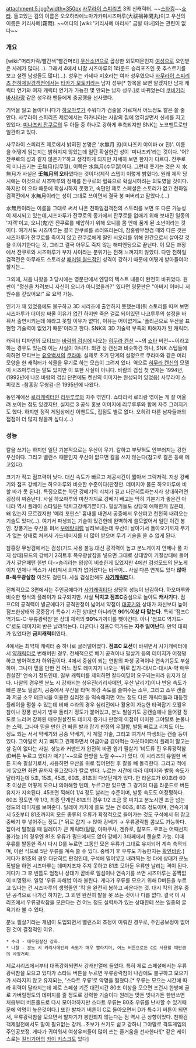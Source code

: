 attachment:5.jpg?width=350px
[[사무라이 스피리츠]] 3의 신캐릭터. ~~[[스타킹]]~~[[쇼타]].
들고있는 검의 이름은 오오하라에노마가카미시즈마루(大祓禍神閑丸)이고 우산의 이름은 키리사메(霧雨). ~~어디의 [wiki:"키리사메 마리사" 금발 마녀]와는 관련이 없다~~

=== 개요 ===

[wiki:"머리카락/빨간색"빨간머리] [[우산]][[소년]]으로 곱상한 외모때문인지 [[여성]]으로 오인받은 사례가 많다(…). 그래서 4에서 나찰 시즈마루의 1라운드 승리포즈인 옷 추스르기를 보고 설렌 남성들도 많다(…). 성우는 카네다 미호라는 여자 성우였으나 [[사무라이 스피리츠 천하제일검객전]]에서는 [[타카기 모토키]]라는 남자 성우[* 항목을 보면 알겠지만 남자 캐릭터 연기와 여자 캐릭터 연기가 가능한 몇 안되는 남자 성우.]로 바뀌었는데 [[쿠비기리 바사라]]랑 같은 성우라 팬들에게 충공깽을 선사했다.

기억을 잃고 돌아다니다가 [[하오마루]]가 주워다가 검술을 가르쳐서 어느정도 칼은 쓸 줄 안다. 사무라이 스피리츠 제로에서는 하카나라는 사람의 집에 얹혀살면서 신세를 지고 있었다. [[미나즈키 잔쿠로]]의 두 아들 중 하나로 강하게 추측되지만 SNK는 노코멘트로만 일관하고 있다.

사무라이 스피리츠 제로에서 밝혀진 본명은 '水無月 刃(미나즈키 야이바 or 진)'. 이름을 어떻게 읽는지는 밝혀지지 않았는데 일단 확실한건 성이 '미나즈키'라는 것이다. '어? 잔쿠로의 성과 같지 않은가?'하고 생각하게 되지만 자세히 보면 한자가 다르다. 잔쿠로의 미나즈키는 壬無月(임무월), 이쪽은 水無月(수무월)이다.
그런데 웃기는 것은 저 水無月가 사실은 '''壬無月의 오타'''였다는 것이다(제작 스탭이 이렇게 밝혔다). 원래 제작 당시에는 이것으로 시즈마루의 정체를 잔쿠로의 혈육으로 확실시하려는 의도였을 것이다. 하지만 이 오타 때문에 확실시하지 못했고, 속편인 제로 스페셜은 스토리가 없고 천하일검객전에서 水無月이라는 성이 그대로 쓰이면서 결국 붕 떠버리고 말았다.(…)

水無月이라는 이름을 그대로 써서 나온 천하일검객전의 스토리를 보면 또 다른 가능성이 제시되고 있는데,시즈마루가 잔쿠로의 종가에서 잔쿠로를 없애기 위해 보내진 일종의 '자객'이고, 오니(鬼)인 잔쿠로를 제압하기 위해 오니를 몸 안에 품게 된 소년이라는 것이다. 여기서도 시즈마루는 결국 잔쿠로를 쓰러뜨리는데, 참홍랑무쌍검 때와 다른 것은 시즈마루가 잔쿠로를 죽이지 않고 잔쿠로에게 딸인 시오리를 위해 인간으로서 살아갈 것을 이야기한다는 것, 그리고 결국 아무도 죽지 않는 해피엔딩으로 끝난다. 이 모든 과정에서 잔쿠로와 시즈마루가 부자 사이라는 분위기는 전혀 느껴지지 않았다. 다만 천하일검객전은 아무래도 스토리상 [[패러렐 월드]]적인 성격이 강하기 때문에 어떻게 받아들여야 할지는...

그외에, 처음 나왔을 3 당시에는 영문판에서 엔딩의 텍스트 내용이 완전히 바뀌었다. 원판이 "정신을 차려보니 자신이 오니가 아니었을까?" 였다면 영문판은 "아버지 어머니 저 원수를 갚았어요!" 로 요약 가능.

인기가 꽤 있었음에도 불구하고 3D 시리즈에 출연하지 못했는데(뭐 스토리를 따져 보면 시즈마루가 더이상 싸울 이유가 없긴 하지만 죽은 걸로 되어있던 나코루루의 설정을 바꿔서 출연시키는데 얘라고 못할 이유가 없다), 이유는 어이없게도 '폴리곤으로 우산을 표현할 기술력이 없었기 때문'이라고 한다. SNK의 3D 기술력 부족의 피해자가 된 캐릭터.

캐릭터 디자인의 모티브는 [[바람의 검심]]에 나오는 [[히무라 켄신]] ~~의 [[쇼타]] 버전~~이라고 하는 경우도 있는데 이는 사실이 아니다. 외관 상 켄신과 비슷하긴 하나, SNK 스텝들에 의하면 모티브는 [[유유백서]]의 [[쿠라마]]. 실제로 초기 단계의 설정으로 쿠라마와 같은 머리모양을 한 캐릭터가 식물을 무기로 하는 모습이 그려져 있다. 역으로 [[히무라 켄신]]의 모델이 시즈마루라는 말도 있지만 이 또한 사실이 아니다. 바람의 검심 첫 연재는 1994년,(1992년에 나온 바람의 검심 단편에도 켄신의 이미지는 완성되어 있었음) 사무라이 스피릿츠 -참홍랑 무쌍검-은 1995년에 나왔다.

동인계에선 [[로리]]캐릭터인 [[리무루루]]와 자주 엮인다. 쇼타라서 로리랑 엮이는 게 잘 어울려 보이는 점도 있겠지만, 실제로 3 공식 홍보 이미지에 리무루루와 함께 자주 그려지기도 했다. 하지만 정작 게임상에선 이벤트도, 접점도 별로 없다. 오히려 다른 남자들과의 접점이 더 많지 않을까 싶다.(...)

=== 성능 ===

칼을 쓰기는 하지만 일단 기본적으로는 우산이 무기. 칼하고 부딪혀도 안부러지는 강한 우산이다. 그리고 밸런스 때문인지 우산이 없으면 칼을 쓰지 않는다(참고로 칼은 등에 메고있다).

크기가 작고 점프력이 낮다. 대신 속도가 빠르고 체공시간이 짧아서 그럭저럭. 지상 강베기와 점프 강베기는 하오마루와 비슷한 수준이다(판정만. 데미지야 물론 하오마루에 비할 바가 못 된다). 특징으로는 하단 강베기의 리치가 길고 다단히트하는지라 상대하려면 굉장히 짜증난다. 사실 하오마루와 마찬가지로 강베기 빼고는 딱히 기본기가 좋은건 아니라 역시 플레이 스타일은 닥치고강베기뿐이다. 필살기들도 상당히 애매한게 많은데, 왜 있는지 모르겠지만 '메리 포핀스' 흉내를 내면서 공중에서 우산펴고 천천히 내려오는 기술도 있다(...). 여기서 파생되는 기술이 있긴한데 완벽하게 쓸모없어서 일단 이건 봉인. 장풍기는 우산을 펴서 [[부메랑]]처럼 날려보내는데 우산이 날아가서 돌아오기까지 무기가 없는 상태로 쳐져서 가드데미지를 더 많이 받으며 무기 기술을 쓸 수 없게 된다.

참홍랑 무쌍검에서는 검성(가드 사용 불능.대신 공격력이 높고 분노게이지 언제나 풀 차지 상태)모드의 강베기 2히트후 폭우광살참을 넣으면 그대로 상대방이 기절상태에 들어가서 같은패턴 한번 더->승리라는 얍삽이 비슷한게 있었지만 4에선 검성모드의 분노게이지 언제나 맥스가 사라져서 의미가 없어졌다는 비극이... 사실 다른 연계도 있다 '''않아B-폭우광살참''' 이것도 걸린다. 사실 검성안해도 '''[[사기캐릭터]]'''다.

전체적으로 3편에서는 주인공에다가 [[사기캐릭터]]다 상당히 성능이 난감하다. 하오마루와 비슷한 형식의 플레이가 요구되지만. 사실 '''닥치고 점프C'''중심으로 놀아도 '''캐사기'''다. 점프C의 공격력이 발군에다가 공격판정이 넓어서 약점이 [[대공기]]와 상대가 자신보다 높이 점프한상태와 공중잡기 특수기 가진 상대만 아니라면 '''90%이상 다 맞는다'''. 특히 '점프C 역가드-C-우류광락참'은 상대 체력의 '''90%'''가까이를 뺏아간다. 아니 '점프C 역가드-C'로도 데미지의 반은 날려먹는다. 더군다나 점프C 역가드는 '''자주 일어난다'''. 만약 대회가 있었다면 '''금지캐릭터'''였다.

4에서는 최약체 캐릭터 중 하나로 굴러떨어졌다. '''점프C 모션'''이 바뀌면서 사기캐릭터에서 [[약캐릭터]]로 변해버린 경우.
전체적으로 베기 공격이나 필살기 등의 데미지가 어정쩡하고 방어력조차 하위권이다. 4에서 중심이 되는 연참의 파생 공격이나 연속기등도 부실하며, 그나마 믿을 만한 건 어느 정도 데미지가 나오는 '뒤로 잡기-대시C-대시A-약 매우원살진' 연속기 정도인데, 일부 캐릭터를 제외하면 칼타이밍이 요구되는지라 쉽지가 않다. 나찰의 경우엔 분노 시 강화되는 상우진(키리사메인, 우산 날리기)이나 반응 속도가 빠른 분노 필살기, 공중에서 우산을 타며 하강 속도를 줄여주는 소우, 그리고 소우 캔슬과 저공 소우 테크닉을 이용한 심리전 등 익숙해지면 어느 정도 다른 캐릭터들과 대등한 플레이을 펼칠 수 있는데 비해 수라의 경우 심리전에나 활용이 가능한 타격잡기 오월우참이나 장풍 반사기 빙우 돌리기 정도가 붙어있고, 분노 필살기도 공캔슬에나 들어갈 정도로 느리며 강화된 매우원살진도 데미지 증가나 판정의 이점이 미미한 그야말로 눈물나는 스펙. 그나마 믿을 만한 건 빠른 발과 잡기 판정의 우월함, 발동 빠르고 리치도 어느 정도 되는 서서 약베기와 공중 약베기, 킥 계열 기술, 그리고 여기서 파생되는 캔슬 등이 있다. 그야말로 치고 빠지고 견제하면서 야금야금 갉아먹는 아웃파이터식 플레이 말고는 살 길이 없다는 사실.
성능과 커맨드가 완전히 바뀐 엽기 필살기 '비도류 진 우류광락참(D버튼 누르고 있다가 떼기)'~~으로 한방을 노릴 수~~가 있다. 이 시리즈의 유일한 버튼 지속 필살기로서, 사용하면 우산을 위로 집어던진 후 칼을 빼 돌격한다. 그리고 적에게 닿으면 화면 끝까지 몰고갔다가 칼로 벤다. 누르는 시간에 따라 데미지와 발동 속도가 달라지는데 5초, 15초, 45초, 60초, 81초의 다섯단계가 있다. 한 라운드가 60초라 60초 이상은 어떻게 모으냐 의아해할 텐데, 누르고만 있으면 그 경기의 다음 라운드로 버튼 유지가 지속된다. 45초면 끽해야 1/4 정도 날리는 수준이며, 발동 속도도 어정쩡하다. 60초 정도면 약 1/3, 최종 단계인 81초의 경우 1/2 조금 못 미치고 분노시엔 조금 넘는 정도의 데미지를 보여준다. 딜레이 캐치에 쓸모 있는 건 60초, 81초 정도이며, 연속기에서 5초부터 81초까지의 모든 종류의 우류가 확정적으로 들어가는 것도 구석에서 뒤 잡고 중베기 후 넣어주는 정도.[* 뒤로 잡기 → 앉아 강베기 → 우류광락참 콤보도 가능하다. 잡아서 밀쳤을 때 딜레이가 큰 캐릭터(탐탐, 아마쿠사, 겐쥬로, 갈포드. 우쿄는 어째선지 불가능.)의 경우엔 81초 우류가 필드에서도 앉아 강베기 3타째에서 캔슬로 가능. 이때 우류를 발동한 즉시 다시 D를 누르면 그동안 모은 우류가 그대로 유지되어 계속 축적되며, 이런 식으로 5단 우류를 계속 쓸 수 있다. 중베기 후 우류도 가능한지는 [[확인바람]].] 게다가 81초의 경우 다단히트 판정인데, 구석에 밀어넣고 내려찍는 첫 타에 상대가 분노폭발을 하면 시즈마루는 데미지조차 주지 못하고 81초 모아둔 우류만 날리는 격이 된다. 게다가 그 후 빈틈도 엄청나 상대가 곧바로 일섬이나 연속기를 쓰면 시즈마루는 꼼짝없이 비명횡사. 일명 '우류 파해법'이라 불린다. 게다가 우류를 모으기 위해 D버튼을 누르고 있다는 건 시즈마루의 생명줄인 '킥'을 완전히 봉하고 싸운다는 것. 대시 킥의 경우 중단 공격으로 나가긴 하지만, 그 외엔 완전히 발을 못 쓰는 것이나 다름 없다. 결국 이 시리즈에서 우류광락참을 모은다는 건 어느 정도 실력차가 있는 상대한테 쓰는 일종의 굴욕기라 볼 수 있다.

분노 필살기라는 개념이 도입되면서 밸런스의 조정이 이뤄진 경우로, 주인공보정이 없어진 것이 결정적인 이유.

 * 수라 - 매우원살진 강화.
 * 나찰 - 분노 시 키리사메인의 속도가 매우 빨라지며, 어느 버튼으로든 C로 사용할 때만큼의 사정거리. 

제로시리즈에서부터 대폭강화되면서 강캐반열에 들었다. 특히 제로 스페셜에서는 우류광락참을 모으고 있다가 스타트 버튼을 누르면 우류광락참이 나감에도 불구하고 모으기가 사라지지 않고 유지되는, '스타트 우류'로 악명을 떨쳤다.[* 우류는 모으는 시간에 따라 위력이 달라지는데 제로 스페셜 기준 대전시간 80초 이상을 모으면 조건시 한방에 골로 가버릴정도의 데미지를 줄 정도로 강력한 기술이다 원래는 맞든 빚나가든 한번쓰면 처음부터 버튼홀드로 다시 모아야하지만 스타트 우류는 80초 우류를 난사할 수 있기때문에 악명이 높은것이다.] 또한 발차기 버튼이 C로 돌아오면서 D가 특수기 버튼이 되면서, 우류광락참을 모으면서 발차기가 봉인되지 않는다는 점 역시 큰 상향이었다. 천하검객제일전에서도 말이 필요없는 강캐...초보가 쓰기도 쉽고 강하니 그야말로 격투게임의 주인공보정. 게다가 귀여워서 여성유저들이 많이 쓰는 즐거움을 선사한다![* 같은 케이스로는 [[길티기어]]의 [[카이 키스크]]도 있다]
